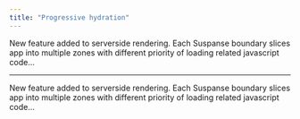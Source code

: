 ```yaml
---
title: "Progressive hydration"
---
```


New feature added to serverside rendering. Each Suspanse boundary slices app into multiple zones with different priority of loading related javascript code...

---

New feature added to serverside rendering. Each Suspanse boundary slices app into multiple zones with different priority of loading related javascript code...
